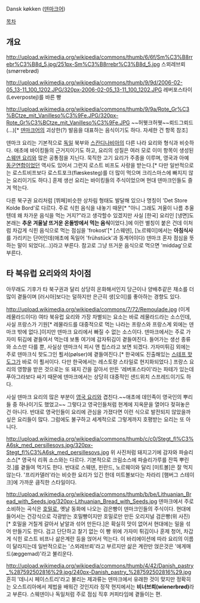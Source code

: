 Dansk køkken ([[덴마크어]])

[[목차]]
== 개요 ==
http://upload.wikimedia.org/wikipedia/commons/thumb/6/6f/Sm%C3%B8rrebr%C3%B8d_5.jpg/251px-Sm%C3%B8rrebr%C3%B8d_5.jpg 스뫼레브뢰(smørrebrød)

http://upload.wikimedia.org/wikipedia/commons/thumb/9/9d/2006-02-05_13-11_100_1202.JPG/320px-2006-02-05_13-11_100_1202.JPG 레버포스타이(Leverpostej)를 바른 빵

http://upload.wikimedia.org/wikipedia/commons/thumb/9/9a/Rote_Gr%C3%BCtze_mit_Vanilleso%C3%9Fe.JPG/320px-Rote_Gr%C3%BCtze_mit_Vanilleso%C3%9Fe.JPG ~~허웻크허웻~~뢰드그뢰드(...)[* [[덴마크어]]의 괴상한(?) 발음을 대표하는 음식이기도 하다. 자세한 건 항목 참조]

덴마크 요리는 기본적으로 [[독일]] 북부와 [[스칸디나비아]]의 다른 나라 요리와 형식과 비슷하다. 애초에 바이킹들의 근거지이기도 하고, 요리의 성질은 여러 모로 이미 항목이 생성된 [[스웨덴 요리]]와 많은 공통점을 지닌다. 묵직한 고기 요리가 주종을 이루며, 영국과 아예 [[동군연합]]이었던 역사도 있어서 그런지 로스트 비프도 사랑을 받는다.[* 다만 일반적으로는 로스트비프보다 로스트포크(flæskesteg)를 더 많이 먹으며 크리스마스에 빠지지 않는 요리이기도 하다.] 훈제 생선 요리는 바이킹들의 주식이었으며 현대 덴마크인들도 즐겨 먹는다.

다른 북구권 요리처럼 [뷔페]비슷한 상차림 형태도 발달해 있으나 명칭이 'Det Store Kolde Bord'로 다르다. 주로 식힌 음식을 내놓기 때문[* "아니 그래도 겨울이 나름 추울텐데 왜 차가운 음식을 먹는 거지?"라고 생각할수 있겠지만 사실 [한국] 요리인 [냉면]도 본래는 '''추운 겨울날 뜨거운 온돌방에서 먹는 음식'''이었다.]에 이런 별칭이 붙은 건데 이처럼 차갑게 식힌 음식으로 먹는 점심을 'frokost'[* [스웨덴], [노르웨이]에서는 '''아침식사'''를 가리키는 단어인데(애초에 독일어 'frühstück'과 동계어이다) 덴마크 혼자 점심을 뜻하는 말이 되었다(...)]라고 부른다. 참고로 그냥 뜨거운 음식으로 먹으면 'middag'으로 부른다.
== 타 북유럽 요리와의 차이점 ==
아무래도 기후가 타 북구권과 달리 상당히 온화해서인지 당근이나 양배추같은 채소를 더 많이 곁들이며 [러시아]보다는 덜하지만 은근히 생[오이]를 좋아하는 경향도 있다.

http://upload.wikimedia.org/wikipedia/commons/7/72/Remoulade.jpg (이게 레물라드이다)
여타 북유럽 요리와 가장 차별되는 요소는 바로 레물라드라는 소스인데, 사실 프랑스가 기원[* 레물라드를 대중적으로 먹는 나라는 프랑스와 프랑스계 외에는 덴마크 밖에 없다.]이지만 덴마크 요리에서 빠질 수 없는 소스이다. 덴마크에서는 주로 가자미 튀김에 곁들여서 먹는데 보통 여기에 감자튀김이 곁들여진다. 들어가는 생선 종류와 소스만 다를 뿐, 사실상 덴마크식 피시 앤 칩스라고 보면 되겠다. 가자미튀김 외에는 주로 덴마크식 핫도그인 푈서(pølser)에 곁들여진다.[* 한국에도 진출해있는 [[스테프 핫도그]]가 바로 이 푈서이다. 다만 한국에서는 레스토랑 스타일로 현지화되었다.] 프랑스 요리의 영향을 받은 것으로는 또 돼지 간을 갈아서 만든 '레버포스타이'라는 파테가 있는데 푸아그라보다 싸기 때문에 덴마크에서는 상당히 대중적인 샌드위치 스프레드이기도 하다.

사실 덴마크 요리의 많은 부분이 [[영국 요리]]와 겹친다.~~애초에 데인족이 영국인의 뿌리들 중 하나이기도 했었고~~ 그렇다고 영국인들처럼 현계에 지옥문을 열어다 젖혀놓은 건 아니다. 반대로 영국인들이 요리에 관심을 가졌다면 이런 식으로 발전되지 않았을까 싶은 요리들이 많다. 그럼에도 불구하고 세계적으로 그렇게까지 호평받는 요리는 또 아니다.

http://upload.wikimedia.org/wikipedia/commons/thumb/c/c0/Stegt_fl%C3%A6sk_med_persillesovs.jpg/320px-Stegt_fl%C3%A6sk_med_persillesovs.jpg 위 사진처럼 돼지고기에 감자와 파슬리 소스[* 영국식 리쿼 소스와는 다르다. 기본적으로 크림소스에 파슬리가루를 잔뜩 뿌린 것.]를 곁들여 먹기도 한다. 반대로 스웨덴, 핀란드, 노르웨이와 달리 [미트볼]은 잘 먹지 않는다. '프리카델러'라는 비슷한 요리가 있긴 한데 미트볼보다는 차라리 [햄버그 스테이크]에 가까운 큼직한 스타일이다.

http://upload.wikimedia.org/wikipedia/commons/thumb/b/be/Lithuanian_Bread_with_Seeds.jpg/320px-Lithuanian_Bread_with_Seeds.jpg 덴마크에서 주로 소비하는 곡식은 [[호밀]]로, 옛날 동화에 나오는 검은빵이 덴마크인들의 주식이다. 현대에 들어서는 건강식으로 각광받는 호밀빵이지만 호밀로만 만든 오리지널 검은빵(위 사진)[* 호밀을 거칠게 갈아서 낱알과 섞어 만든다.]은 확실히 맛이 없어서 현대에는 밀을 섞어 만들기도 한다. 검고 단단하고 찰기 없는 이 빵 위에 가자미 튀김이나 훈제 청어, 차갑게 식힌 로스트 비프나 삶은계란 등을 얹어서 먹는다. 이 바리에이션에 따라 요리의 이름이 달라지는데 일반적으로는 '스뫼레브뢰'라고 부르지만 삶은 계란만 얹은것은 '에게매드(æggemad)'라고 불리운다.

http://upload.wikimedia.org/wikipedia/commons/thumb/4/42/Danish_pastry_%287592502816%29.jpg/240px-Danish_pastry_%287592502816%29.jpg 흔히 '데니시 페이스트리'라고 불리는 제과류는 덴마크에서 유래한 것이 맞지만 정확히는 오스트리아에서 제법을 배워간 것인지라 정작 현지에서는 '''비너브뢰(wienerbrød)'''라고 부른다. 스웨덴이나 독일처럼 주로 점심 직후 커피타임에 곁들이는 편.
